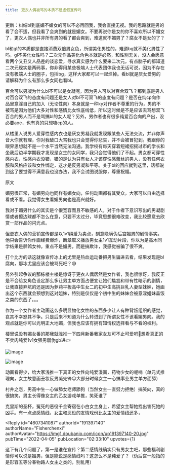 ```yaml
---
title: 更衣人偶被骂的本质不是虚假宣传吗
---
```



<Forum groupName="动画番剧" groupUrl="https://www.douban.com/group/596353/" archivedAt="2025-05-16T16:39:00.594Z">
  <Post
    id="263911943"
    title="更衣人偶被骂的本质不是虚假宣传吗"
    url="https://www.douban.com/group/topic/263911943/?_spm_id=MTgwNjk3NTUw"
    pubTime="2024-01-18"
    highlightUserId="191397140"
  >
更新：纠结bl到底媚不媚女的可以不必再回我，我会直接无视。我的思路就是男的看了会不适，但我看了会爽到的就是媚女。不要再说你是女的你不喜欢所以不媚女了，更衣人偶也并非所有男的看了都会爽到，难道就不媚男了？腐女不是女的了？

bl和gl的本质都是直接消费双倍男女色，所谓美化男性的，难道bg就不美化男性了吗，gl不美化女性吗？二次元作品美化角色本就是必然，和性别无关，没人会愿意看两个又丑又人品差的谈恋爱，寻求真实感为什么要来二次元。有点脑子的都知道二次元现实是两码事，你非得用某些极端人士代表团体我也无话可说，因为不存在没有极端人士的圈子，包括bg，这样大家都可以一起烂掉。看bl就是厌女爱男的请解释为什么有那么多女同也看bl。

百合可以男凝为什么bl不可以是女凝呢，因为男人可以对百合双飞？那到底是男人对百合双飞的态度有问题还是女人对bl不可双飞的态度有问题？是否在纯cp向作品里意淫自己的加入（无论性向）本身就是一种ky对作者不尊重的行为，男的不被骂是因为他们大多对性和感情比女性底线低，所以这时候是不是应该去骂想双飞百合的男人而不是骂搞bl的女人呢？另外，男作者也有很多纯爱百合向的产出，没必要aoe，也有真的只想嗑cp的人。

从楼里人说男人爱穿性感内衣也是厌女男凝我就发现跟某些人无法交流，并非你声音大你就有理，你对我破口大骂我也只会觉得你悲哀，并不会被冒犯到。我跟你的眼界思想就不是一个水平当然无法沟通。我学校有每天穿着短裙招摇过市的学长和坐我后边半学期我才发现是女生的女同学，我只会觉得他们了不起。男女都可穿性感内衣，性感内衣没错，错的是认为只有女人才该穿性感蕾丝的男人，没有任何衣服和风格应该和女性绑定，这才是反男凝和平等。关于bl的回应就到这里，话都说到这了要觉得不满意我也没办法，我不会试图说服你，尊重祝福。

原文

媚男很正常，有媚男向也同样有媚女向，任何动画都有其受众，大家可以自由选择看或不看。我觉得女生看媚男向也是高兴就好。

我对于媚男什么的其实是个很宽容而且不敏感的人，对于作者下意识写出的男凝剧情或者擦边球都不怎么在意，只要不太过分，毕竟思想很难改变，我比较愿意去欣赏一部作品的闪光点。

但更衣人偶的营销宣传都是以1v1纯爱为卖点，刻意隐瞒伪后宫媚男的剧情事实。他只会告诉你作画经费爆炸，断章取义播放男女主1v1互动片段，你以为是高木同学结果是鹡鸰女神。重点不是媚男，而是搞欺诈，我感觉被骗了很不爽。

打个比方的话这就像宣传冰上的尤里是热血运动番把男生骗进去看，结果发现是bl腐向，那冰尤里应该会被骂死吧？😅

另外引起争议的那栋楼主楼是惊讶于更衣人偶居然是女作者，我也很惊讶，我反正是不会给女角色设定那么多让男主单方面占便宜让她们尴尬和带有性暗示的剧情，让我直接弃坑的还是因为萝莉平板高中生女二的初中生高挑巨乳人妻型妹妹，她画出这个东西就会预想到这对姐妹，特别是仅仅是个初中生的妹妹会被意淫姐妹盖饭之类的东西了。。。

作为一个女作者主动画这么多明显物化女性的东西多少让人有种背叛组织的感觉，哀其不幸怒其不争。只是后来不知道为什么转进到了所谓女性不该看媚男向。我的观点就是你可以光明正大地媚，但我也应该有拥有知情权选择看与不看的权利。

楼里说没有媚女番的那我就浅推一下四月新番我家女友可不止可爱吧🤗想看真正的不卖肉纯爱1v1女强男弱伪gb进👉

![image](https://img1.doubanio.com/view/group_topic/l/public/p539648898.webp)

![image](https://img9.doubanio.com/view/group_topic/l/public/p539648786.webp)

动画看得少，给大家浅推一下真正的女性向纯爱漫画，药物少女的呢喃（单元式推理向，女主故意画丑妆反男凝先锋😌大部分时候女主一心搞事业男主单方面舔）

村井之恋，男高中生一心做舔女老师舔狗（当然女主一直努力拒绝）搞笑向，真的很搞笑，男主长得像女主的乙女游戏单推，笑死谁了

克里斯的圣杯，冤死的恶役千金寄宿在小白女主身上，希望女主帮她找出害死她的凶手。有一点点感情线，女主和恶役的友情戏份比女主的爱情线还多，

<Reply
  id="4607341087"
  authorId="191397140"
  authorName="Fisherchenxi"
  authorAvatar="https://img1.doubanio.com/icon/up191397140-20.jpg"
  pubTime="2022-04-05"
  pubLocation="02:33:10"
  upvotes={1}
>
这下有几个问题了，第一是谁在宣传？第二感情线确实只有男女主吧，那些福利剧情你可以说是媚男，但是能说是感情线吗？这怎么不是纯爱了？（伪后宫一般指的是形容五等分春物路人女主之类的，别乱用）
</Reply>
  </Post>
</Forum>
